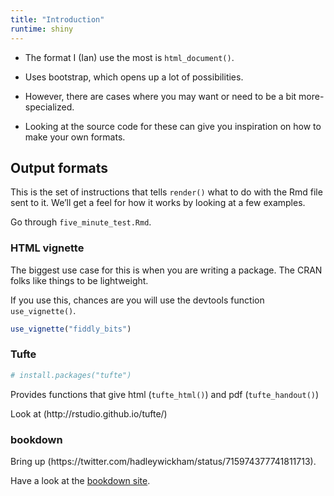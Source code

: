```yaml
---
title: "Introduction"
runtime: shiny
---
```


* The format I (Ian) use the most is `html_document()`.

* Uses bootstrap, which opens up a lot of possibilities.
  
* However, there are cases where you may want or need to be a bit more-specialized.

* Looking at the source code for these can give you inspiration on how to make your own formats. 

## Output formats

This is the set of instructions that tells `render()` what to do with the Rmd file sent to it. We'll get a feel for how it works by looking at a few examples. 

Go through `five_minute_test.Rmd`.
  
### HTML vignette

The biggest use case for this is when you are writing a package. The CRAN folks like things to be lightweight.

If you use this, chances are you will use the devtools function `use_vignette()`.

```r
use_vignette("fiddly_bits")
```

### Tufte

```r
# install.packages("tufte")
```

Provides functions that give html (`tufte_html()`) and pdf (`tufte_handout()`)

Look at (http://rstudio.github.io/tufte/)

### bookdown

Bring up (https://twitter.com/hadleywickham/status/715974377741811713).

Have a look at the [bookdown site](https://bookdown.org/).



